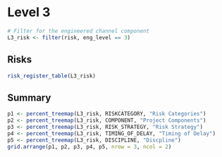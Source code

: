 # Level 3

```r
# Filter for the engineered channel component
L3_risk <- filter(risk, eng_level == 3)
```

## Risks
```r
risk_register_table(L3_risk)
```

## Summary
```r
p1 <- percent_treemap(L3_risk, RISKCATEGORY, "Risk Categories")
p2 <- percent_treemap(L3_risk, COMPONENT, "Project Components")
p3 <- percent_treemap(L3_risk, RISK_STRATEGY, "Risk Strategy")
p4 <- percent_treemap(L3_risk, TIMING_OF_DELAY, "Timing of Delay")
p5 <- percent_treemap(L3_risk, DISCIPLINE, "Discpline")
grid.arrange(p1, p2, p3, p4, p5, nrow = 3, ncol = 2)
```
